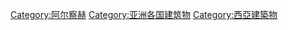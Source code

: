 {{Commons category|Buildings in the Republic of Artsakh}}

[[Category:阿尔察赫|Category:阿尔察赫]]
[[Category:亚洲各国建筑物|Category:亚洲各国建筑物]]
[[Category:西亞建築物|Category:西亞建築物]]